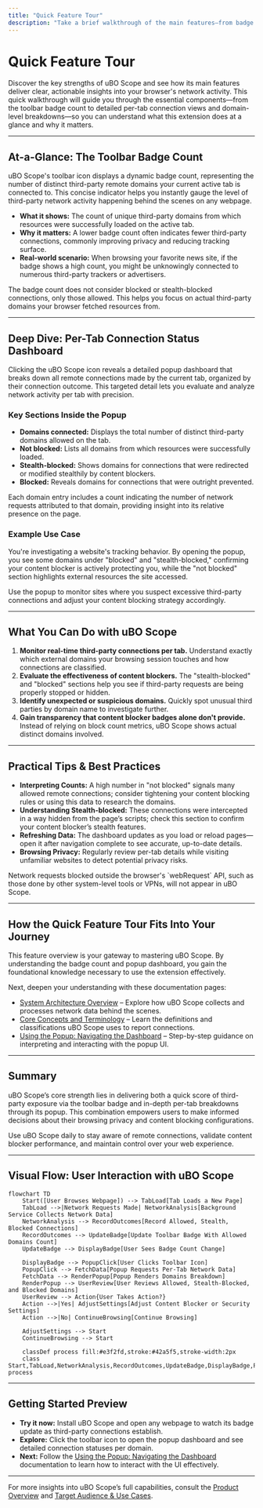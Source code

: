```yaml
---
title: "Quick Feature Tour"
description: "Take a brief walkthrough of the main features—from badge count reporting to per-tab connection status, and breakdowns of remote domains. See at a glance what you can do with uBO Scope and where its key strengths lie."
---
```


# Quick Feature Tour

Discover the key strengths of uBO Scope and see how its main features deliver clear, actionable insights into your browser's network activity. This quick walkthrough will guide you through the essential components—from the toolbar badge count to detailed per-tab connection views and domain-level breakdowns—so you can understand what this extension does at a glance and why it matters.

---

## At-a-Glance: The Toolbar Badge Count

uBO Scope's toolbar icon displays a dynamic badge count, representing the number of distinct third-party remote domains your current active tab is connected to. This concise indicator helps you instantly gauge the level of third-party network activity happening behind the scenes on any webpage.

- **What it shows:** The count of unique third-party domains from which resources were successfully loaded on the active tab.
- **Why it matters:** A lower badge count often indicates fewer third-party connections, commonly improving privacy and reducing tracking surface.
- **Real-world scenario:** When browsing your favorite news site, if the badge shows a high count, you might be unknowingly connected to numerous third-party trackers or advertisers.

<Tip>
The badge count does not consider blocked or stealth-blocked connections, only those allowed. This helps you focus on actual third-party domains your browser fetched resources from.
</Tip>

---

## Deep Dive: Per-Tab Connection Status Dashboard

Clicking the uBO Scope icon reveals a detailed popup dashboard that breaks down all remote connections made by the current tab, organized by their connection outcome. This targeted detail lets you evaluate and analyze network activity per tab with precision.

### Key Sections Inside the Popup

- **Domains connected:** Displays the total number of distinct third-party domains allowed on the tab.
- **Not blocked:** Lists all domains from which resources were successfully loaded.
- **Stealth-blocked:** Shows domains for connections that were redirected or modified stealthily by content blockers.
- **Blocked:** Reveals domains for connections that were outright prevented.

Each domain entry includes a count indicating the number of network requests attributed to that domain, providing insight into its relative presence on the page.

### Example Use Case

You're investigating a website's tracking behavior. By opening the popup, you see some domains under "blocked" and "stealth-blocked," confirming your content blocker is actively protecting you, while the "not blocked" section highlights external resources the site accessed.

<Check>
Use the popup to monitor sites where you suspect excessive third-party connections and adjust your content blocking strategy accordingly.
</Check>

---

## What You Can Do with uBO Scope

1. **Monitor real-time third-party connections per tab.** Understand exactly which external domains your browsing session touches and how connections are classified.
2. **Evaluate the effectiveness of content blockers.** The "stealth-blocked" and "blocked" sections help you see if third-party requests are being properly stopped or hidden.
3. **Identify unexpected or suspicious domains.** Quickly spot unusual third parties by domain name to investigate further.
4. **Gain transparency that content blocker badges alone don't provide.** Instead of relying on block count metrics, uBO Scope shows actual distinct domains involved.

---

## Practical Tips & Best Practices

- **Interpreting Counts:** A high number in "not blocked" signals many allowed remote connections; consider tightening your content blocking rules or using this data to research the domains.
- **Understanding Stealth-blocked:** These connections were intercepted in a way hidden from the page’s scripts; check this section to confirm your content blocker’s stealth features.
- **Refreshing Data:** The dashboard updates as you load or reload pages—open it after navigation complete to see accurate, up-to-date details.
- **Browsing Privacy:** Regularly review per-tab details while visiting unfamiliar websites to detect potential privacy risks.

<Warning>
Network requests blocked outside the browser's `webRequest` API, such as those done by other system-level tools or VPNs, will not appear in uBO Scope.
</Warning>

---

## How the Quick Feature Tour Fits Into Your Journey

This feature overview is your gateway to mastering uBO Scope. By understanding the badge count and popup dashboard, you gain the foundational knowledge necessary to use the extension effectively.

Next, deepen your understanding with these documentation pages:

- [System Architecture Overview](../architecture-concepts/system-architecture) – Explore how uBO Scope collects and processes network data behind the scenes.
- [Core Concepts and Terminology](../architecture-concepts/core-concepts-terminology) – Learn the definitions and classifications uBO Scope uses to report connections.
- [Using the Popup: Navigating the Dashboard](../../guides/getting-started/popup-navigation-basics) – Step-by-step guidance on interpreting and interacting with the popup UI.

---

## Summary

uBO Scope’s core strength lies in delivering both a quick score of third-party exposure via the toolbar badge and in-depth per-tab breakdowns through its popup. This combination empowers users to make informed decisions about their browsing privacy and content blocking configurations.

Use uBO Scope daily to stay aware of remote connections, validate content blocker performance, and maintain control over your web experience.

---

## Visual Flow: User Interaction with uBO Scope

```mermaid
flowchart TD
    Start([User Browses Webpage]) --> TabLoad[Tab Loads a New Page]
    TabLoad -->|Network Requests Made| NetworkAnalysis[Background Service Collects Network Data]
    NetworkAnalysis --> RecordOutcomes[Record Allowed, Stealth, Blocked Connections]
    RecordOutcomes --> UpdateBadge[Update Toolbar Badge With Allowed Domains Count]
    UpdateBadge --> DisplayBadge[User Sees Badge Count Change]

    DisplayBadge --> PopupClick[User Clicks Toolbar Icon]
    PopupClick --> FetchData[Popup Requests Per-Tab Network Data]
    FetchData --> RenderPopup[Popup Renders Domains Breakdown]
    RenderPopup --> UserReview[User Reviews Allowed, Stealth-Blocked, and Blocked Domains]
    UserReview --> Action{User Takes Action?}
    Action -->|Yes| AdjustSettings[Adjust Content Blocker or Security Settings]
    Action -->|No| ContinueBrowsing[Continue Browsing]

    AdjustSettings --> Start
    ContinueBrowsing --> Start

    classDef process fill:#e3f2fd,stroke:#42a5f5,stroke-width:2px
    class Start,TabLoad,NetworkAnalysis,RecordOutcomes,UpdateBadge,DisplayBadge,PopupClick,FetchData,RenderPopup,UserReview,AdjustSettings,ContinueBrowsing process
```

---

## Getting Started Preview

- **Try it now:** Install uBO Scope and open any webpage to watch its badge update as third-party connections establish.
- **Explore:** Click the toolbar icon to open the popup dashboard and see detailed connection statuses per domain.
- **Next:** Follow the [Using the Popup: Navigating the Dashboard](../../guides/getting-started/popup-navigation-basics) documentation to learn how to interact with the UI effectively.


---

For more insights into uBO Scope’s full capabilities, consult the [Product Overview](/overview/intro-core-value/product-overview) and [Target Audience & Use Cases](/overview/intro-core-value/target-audience-uses).